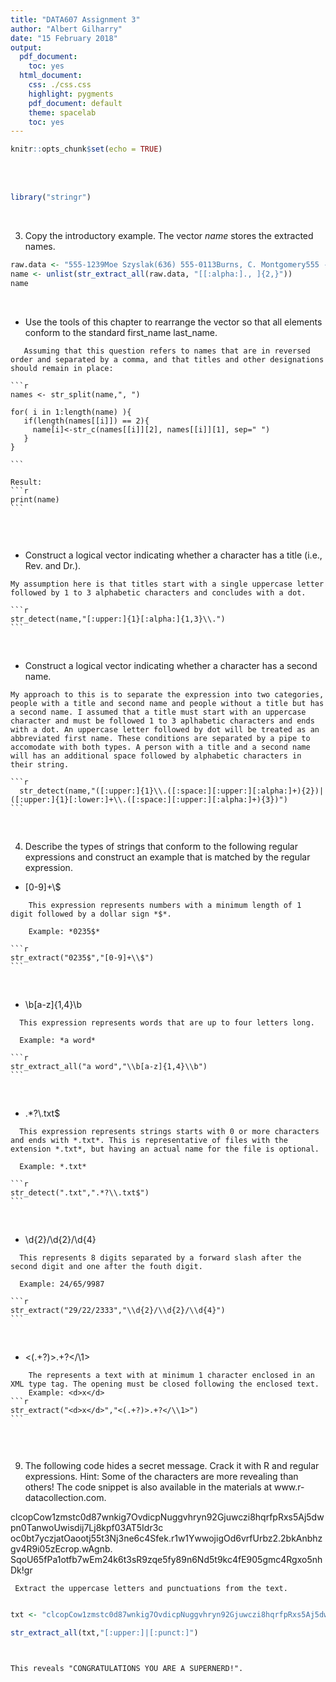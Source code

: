 ---
title: "DATA607 Assignment 3"
author: "Albert Gilharry"
date: "15 February 2018"
output:
  pdf_document:
    toc: yes
  html_document:
    css: ./css.css
    highlight: pygments
    pdf_document: default
    theme: spacelab
    toc: yes
---

```{r setup, include=FALSE}
knitr::opts_chunk$set(echo = TRUE)
```
<br />
<br />

```{r}
library("stringr")
```
<br />

3. Copy the introductory example. The vector *name* stores the extracted names.


```{r}
raw.data <- "555-1239Moe Szyslak(636) 555-0113Burns, C. Montgomery555 -6542Rev. Timothy Lovejoy555 8904Ned Flanders636-555-3226Simpson, Homer5553642Dr. Julius Hibbert"
name <- unlist(str_extract_all(raw.data, "[[:alpha:]., ]{2,}"))
name
```
<br />

  - Use the tools of this chapter to rearrange the vector so that all elements conform to the standard first_name last_name.
  
      
  <div id="solution">
      
       Assuming that this question refers to names that are in reversed order and separated by a comma, and that titles and other designations should remain in place:
        
    ```{r}
    names <- str_split(name,", ")
    
    for( i in 1:length(name) ){
       if(length(names[[i]]) == 2){
         name[i]<-str_c(names[[i]][2], names[[i]][1], sep=" ")
       }
    }
    
    ```
      
    Result:  
    ```{r}
    print(name)
    ```
      
  </div>
  <br />
      
  - Construct a logical vector indicating whether a character has a title (i.e., Rev. and Dr.).
  
    
  <div id="solution">
    
    My assumption here is that titles start with a single uppercase letter followed by 1 to 3 alphabetic characters and concludes with a dot.
    
    ```{r}
    str_detect(name,"[:upper:]{1}[:alpha:]{1,3}\\.")
    ```
    
  </div>
  <br />
      
  - Construct a logical vector indicating whether a character has a second name.
  
    
  <div id="solution">
    
    My approach to this is to separate the expression into two categories, people with a title and second name and people without a title but has a second name. I assumed that a title must start with an uppercase character and must be followed 1 to 3 aplhabetic characters and ends with a dot. An uppercase letter followed by dot will be treated as an abbreviated first name. These conditions are separated by a pipe to accomodate with both types. A person with a title and a second name will has an additional space followed by alphabetic characters in their string.
      
    ```{r}
      str_detect(name,"([:upper:]{1}\\.([:space:][:upper:][:alpha:]+){2})|([:upper:]{1}[:lower:]+\\.([:space:][:upper:][:alpha:]+){3})")
    ```
    
  </div>
  <br />
    
4.  Describe the types of strings that conform to the following regular expressions and construct an example that is matched by the regular expression.

  - [0-9]+\\$
  
      
  <div id="solution">
      
        This expression represents numbers with a minimum length of 1 digit followed by a dollar sign *$*.
        
        Example: *0235$*
        
    ```{r}
    str_extract("0235$","[0-9]+\\$")
    ```
  </div>
  <br />
      
  - \\b[a-z]{1,4}\\b
  
  
  <div id="solution">
      
      This expression represents words that are up to four letters long.
      
      Example: *a word*
      
    ```{r}
    str_extract_all("a word","\\b[a-z]{1,4}\\b")
    ```
  </div>
  <br />
  
  - .*?\\.txt$
  
  
  <div id="solution">
      
      This expression represents strings starts with 0 or more characters and ends with *.txt*. This is representative of files with the extension *.txt*, but having an actual name for the file is optional.
      
      Example: *.txt*
      
    ```{r}
    str_detect(".txt",".*?\\.txt$")
    ```
    
  </div>
  <br />
  
      
  - \\d{2}/\\d{2}/\\d{4}
  
  <div id="solution">
      This represents 8 digits separated by a forward slash after the second digit and one after the fouth digit.
      
      Example: 24/65/9987
      
    ```{r}
    str_extract("29/22/2333","\\d{2}/\\d{2}/\\d{4}")
    ```
    
  </div>
  <br />
  
  - <(.+?)>.+?</\\1>
  
  <div id="solution">
        The represents a text with at minimum 1 character enclosed in an XML type tag. The opening must be closed following the enclosed text.
        Example: <d>x</d>
    ```{r}
    str_extract("<d>x</d>","<(.+?)>.+?</\\1>")
    ``` 
        
  </div>
  <br />
      
9.  The following code hides a secret message. Crack it with R and regular expressions. Hint: Some of the characters are more revealing than others! The code snippet is also available in the materials at www.r-datacollection.com.

<div>
clcopCow1zmstc0d87wnkig7OvdicpNuggvhryn92Gjuwczi8hqrfpRxs5Aj5dwpn0TanwoUwisdij7Lj8kpf03AT5Idr3c
oc0bt7yczjatOaootj55t3Nj3ne6c4Sfek.r1w1YwwojigOd6vrfUrbz2.2bkAnbhzgv4R9i05zEcrop.wAgnb.
SqoU65fPa1otfb7wEm24k6t3sR9zqe5fy89n6Nd5t9kc4fE905gmc4Rgxo5nhDk!gr
</div>

   <div id="solution">
     
     Extract the uppercase letters and punctuations from the text.
     
```{r}
txt <- "clcopCow1zmstc0d87wnkig7OvdicpNuggvhryn92Gjuwczi8hqrfpRxs5Aj5dwpn0TanwoUwisdij7Lj8kpf03AT5Idr3coc0bt7yczjatOaootj55t3Nj3ne6c4Sfek.r1w1YwwojigOd6vrfUrbz2.2bkAnbhzgv4R9i05zEcrop.wAgnb.SqoU65fPa1otfb7wEm24k6t3sR9zqe5fy89n6Nd5t9kc4fE905gmc4Rgxo5nhDk!gr"

str_extract_all(txt,"[:upper:]|[:punct:]")

  
```
    
    This reveals "CONGRATULATIONS YOU ARE A SUPERNERD!".
  </div>
